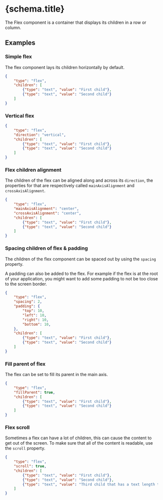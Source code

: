 
# {schema.title}

The Flex component is a container that displays its children in a row or column.

## Examples

### Simple flex

The flex component lays its children horizontally by default.

```json
{
    "type": "flex",
    "children": [
        {"type": "text", "value": "First child"},
        {"type": "text", "value": "Second child"}
    ]
}
```

### Vertical flex

```json
{
    "type": "flex",
    "direction": "vertical",
    "children": [
        {"type": "text", "value": "First child"},
        {"type": "text", "value": "Second child"}
    ]
}
```

### Flex children alignment

The children of the flex can be aligned along and across its `direction`, the properties for that are respectively called `mainAxisAlignment` and `crossAxisAlignment`.

```json
{
    "type": "flex",
    "mainAxisAlignment": "center",
    "crossAxisAlignment": "center",
    "children": [
        {"type": "text", "value": "First child"},
        {"type": "text", "value": "Second child"}
    ]
}
```

### Spacing children of flex & padding

The children of the flex component can be spaced out by using the `spacing` property.

A padding can also be added to the flex. For example if the flex is at the root of your application, you might want to add some padding to not be too close to the screen border.

```json
{
    "type": "flex",
    "spacing": 2,
    "padding": {
        "top": 10,
        "left": 10,
        "right": 10,
        "bottom": 10,
    },
    "children": [
        {"type": "text", "value": "First child"},
        {"type": "text", "value": "Second child"}
    ]
}
```

### Fill parent of flex

The flex can be set to fill its parent in the main axis.

```json
{
    "type": "flex",
    "fillParent": true,
    "children": [
        {"type": "text", "value": "First child"},
        {"type": "text", "value": "Second child"}
    ]
}
```

### Flex scroll

Sometimes a flex can have a lot of children, this can cause the content to get out of the screen. To make sure that all of the content is readable, use the `scroll` property.

```json
{
    "type": "flex",
    "scroll": true,
    "children": [
        {"type": "text", "value": "First child"},
        {"type": "text", "value": "Second child"},
        {"type": "text", "value": "Third child that has a text length that causes it to go out of the screen"}
    ]
}
```

<PropertyTable schema={schema}/>
